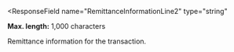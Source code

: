 <ResponseField
  name="RemittanceInformationLine2"
  type="string"
>
**Max. length:** 1,000 characters

Remittance information for the transaction.
</ResponseField>